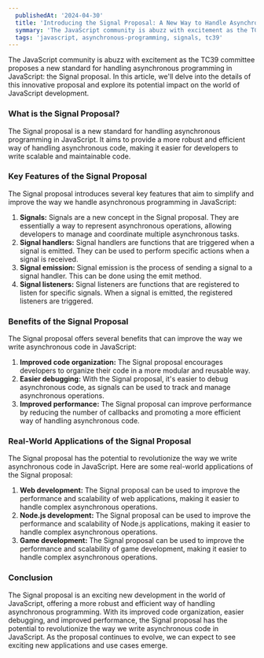 ```yaml
---
  publishedAt: '2024-04-30'
  title: 'Introducing the Signal Proposal: A New Way to Handle Asynchronous Programming in JavaScript'
  symmary: 'The JavaScript community is abuzz with excitement as the TC39 committee proposes a new standard for handling asynchronous programming in JavaScript: the Signal proposal.'
  tags: 'javascript, asynchronous-programming, signals, tc39'
---
```


The JavaScript community is abuzz with excitement as the TC39 committee proposes a new standard for handling asynchronous programming in JavaScript: the Signal proposal. In this article, we'll delve into the details of this innovative proposal and explore its potential impact on the world of JavaScript development.

### What is the Signal Proposal?

The Signal proposal is a new standard for handling asynchronous programming in JavaScript. It aims to provide a more robust and efficient way of handling asynchronous code, making it easier for developers to write scalable and maintainable code.

### Key Features of the Signal Proposal

The Signal proposal introduces several key features that aim to simplify and improve the way we handle asynchronous programming in JavaScript:

1. **Signals:** Signals are a new concept in the Signal proposal. They are essentially a way to represent asynchronous operations, allowing developers to manage and coordinate multiple asynchronous tasks.
1. **Signal handlers:** Signal handlers are functions that are triggered when a signal is emitted. They can be used to perform specific actions when a signal is received.
1. **Signal emission:** Signal emission is the process of sending a signal to a signal handler. This can be done using the emit method.
1. **Signal listeners:** Signal listeners are functions that are registered to listen for specific signals. When a signal is emitted, the registered listeners are triggered.

### Benefits of the Signal Proposal

The Signal proposal offers several benefits that can improve the way we write asynchronous code in JavaScript:

1. **Improved code organization:** The Signal proposal encourages developers to organize their code in a more modular and reusable way.
1. **Easier debugging:** With the Signal proposal, it's easier to debug asynchronous code, as signals can be used to track and manage asynchronous operations.
1. **Improved performance:** The Signal proposal can improve performance by reducing the number of callbacks and promoting a more efficient way of handling asynchronous code.

### Real-World Applications of the Signal Proposal

The Signal proposal has the potential to revolutionize the way we write asynchronous code in JavaScript. Here are some real-world applications of the Signal proposal:

1. **Web development:** The Signal proposal can be used to improve the performance and scalability of web applications, making it easier to handle complex asynchronous operations.
1. **Node.js development:** The Signal proposal can be used to improve the performance and scalability of Node.js applications, making it easier to handle complex asynchronous operations.
1. **Game development:** The Signal proposal can be used to improve the performance and scalability of game development, making it easier to handle complex asynchronous operations.

### Conclusion

The Signal proposal is an exciting new development in the world of JavaScript, offering a more robust and efficient way of handling asynchronous programming. With its improved code organization, easier debugging, and improved performance, the Signal proposal has the potential to revolutionize the way we write asynchronous code in JavaScript. As the proposal continues to evolve, we can expect to see exciting new applications and use cases emerge.
